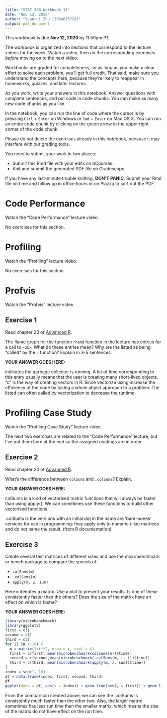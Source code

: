 ```yaml
---
title: "STAT 33B Workbook 11"
date: "Nov 12, 2020"
author: "Yuanrui Zhu (3034615728)"
output: pdf_document
---
```


This workbook is due __Nov 12, 2020__ by 11:59pm PT.

The workbook is organized into sections that correspond to the lecture videos
for the week. Watch a video, then do the corresponding exercises _before_
moving on to the next video.

Workbooks are graded for completeness, so as long as you make a clear effort to
solve each problem, you'll get full credit. That said, make sure you understand
the concepts here, because they're likely to reappear in homeworks, quizzes,
and later lectures.

As you work, write your answers in this notebook. Answer questions with
complete sentences, and put code in code chunks. You can make as many new code
chunks as you like.

In the notebook, you can run the line of code where the cursor is by pressing
`Ctrl` + `Enter` on Windows or `Cmd` + `Enter` on Mac OS X. You can run an
entire code chunk by clicking on the green arrow in the upper right corner of
the code chunk. 

Please do not delete the exercises already in this notebook, because it may
interfere with our grading tools.

You need to submit your work in two places:

* Submit this Rmd file with your edits on bCourses.
* Knit and submit the generated PDF file on Gradescope.

If you have any last-minute trouble knitting, **DON'T PANIC**. Submit your Rmd
file on time and follow up in office hours or on Piazza to sort out the PDF.


Code Performance
================

Watch the "Code Performance" lecture video.

No exercises for this section.



Profiling
=========

Watch the "Profiling" lecture video.

No exercises for this section.



Profvis
=======

Watch the "Profvis" lecture video.


## Exercise 1

Read chapter 23 of [Advanced R](https://adv-r.hadley.nz).

The flame graph for the function `rhand` function in the lecture has entries
for a call to `<GC>`. What do these entries mean? Why are the listed as being
"called" by the `c` function? Explain in 3-5 sentences.

**YOUR ANSWER GOES HERE:**

<GC> indicates the garbage collector is running. A lot of time corresponding to this entry usually means that the user is creating many short-lived objects. "c" is the way of creating vectors in R. Since vectorize using increase the efficiency of the code by taking a whole object approach to a problem. The listed can often called by vectorization to decrease the runtime.



Profiling Case Study
====================

Watch the "Profiling Case Study" lecture video.

The next two exercises are related to the "Code Performance" lecture, but I've
put them here at the end so the assigned readings are in order.

## Exercise 2

Read chapter 24 of [Advanced R](https://adv-r.hadley.nz).

What's the difference between `colSums` and `.colSums`? Explain.

**YOUR ANSWER GOES HERE:**

colSums is a kind of vectorised matrix functions that will always be faster than using apply(). We can sometimes use these functions to build other vectorised functions.

.colSums is the versions with an initial dot in the name are ‘bare-bones’ versions for use in programming: they apply only to numeric (like) matrices and do not name the result. (from R documentation)

## Exercise 3

Create several test matrices of different sizes and use the microbenchmark or
bench package to compare the speeds of:

* `colSums(m)`
* `.colSums(m)`
* `apply(m, 2, sum)`

Here `m` denotes a matrix. Use a plot to present your results. Is one of these
consistently faster than the others? Does the size of the matrix have an effect
on which is faster?

**YOUR ANSWER GOES HERE:**

```r
library(microbenchmark)
library(ggplot2)
first = c()
second = c()
third = c()
for (i in 1:10) {
  m = matrix(1:i**2, nrow = i, ncol = i)
  first = c(first, mean(microbenchmark(colSums(m))$time))
  second = c(second,mean(microbenchmark(.colSums(m, i, i))$time))
  third = c(third, mean(microbenchmark(apply(m, 2, sum))$time))
}
index = seq(1, 10)
df = data.frame(index, first, second, third)
df
ggplot(data = df, aes(x = index)) + geom_line(aes(y = first)) + geom_line(aes(y = second)) + geom_line(aes(y = third))
```

From the comparison created above, we can see the .colSums is consistently much faster than the other two. Also, the larger matrix sometimes has less run time than the smaller matrix, which means the size of the matrix do not have effect on the run time.